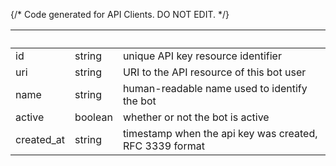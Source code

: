 {/* Code generated for API Clients. DO NOT EDIT. */}

| &nbsp;     | &nbsp;  | &nbsp;                                                  |
| ---------- | ------- | ------------------------------------------------------- |
| id         | string  | unique API key resource identifier                      |
| uri        | string  | URI to the API resource of this bot user                |
| name       | string  | human-readable name used to identify the bot            |
| active     | boolean | whether or not the bot is active                        |
| created_at | string  | timestamp when the api key was created, RFC 3339 format |

